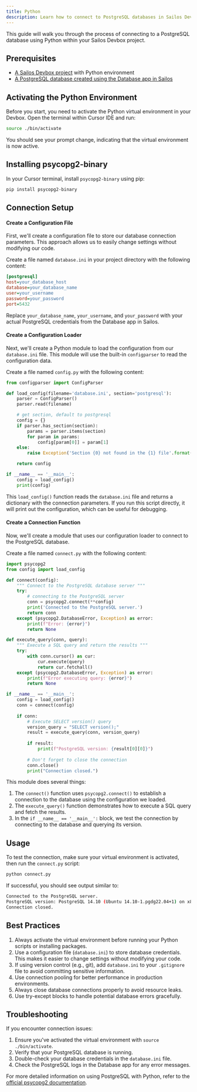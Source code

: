 ```yaml
---
title: Python
description: Learn how to connect to PostgreSQL databases in Sailos Devbox using Python
---
```


This guide will walk you through the process of connecting to a PostgreSQL database using Python within your Sailos Devbox project.

## Prerequisites

- [A Sailos Devbox project](/docs/guides/fundamentals/create-a-project) with Python environment
- [A PostgreSQL database created using the Database app in Sailos](./)

## Activating the Python Environment

Before you start, you need to activate the Python virtual environment in your Devbox. Open the terminal within Cursor IDE and run:

```bash
source ./bin/activate
```

You should see your prompt change, indicating that the virtual environment is now active.

## Installing psycopg2-binary

In your Cursor terminal, install `psycopg2-binary` using pip:

```bash
pip install psycopg2-binary
```

## Connection Setup

<div className='steps [&_h4]:step'>

#### Create a Configuration File

First, we'll create a configuration file to store our database connection parameters. This approach allows us to easily change settings without modifying our code.

Create a file named `database.ini` in your project directory with the following content:

```ini title="database.ini"
[postgresql]
host=your_database_host
database=your_database_name
user=your_username
password=your_password
port=5432
```

Replace `your_database_name`, `your_username`, and `your_password` with your actual PostgreSQL credentials from the Database app in Sailos.

#### Create a Configuration Loader

Next, we'll create a Python module to load the configuration from our `database.ini` file. This module will use the built-in `configparser` to read the configuration data.

Create a file named `config.py` with the following content:

```python title="config.py"
from configparser import ConfigParser

def load_config(filename='database.ini', section='postgresql'):
    parser = ConfigParser()
    parser.read(filename)

    # get section, default to postgresql
    config = {}
    if parser.has_section(section):
        params = parser.items(section)
        for param in params:
            config[param[0]] = param[1]
    else:
        raise Exception('Section {0} not found in the {1} file'.format(section, filename))

    return config

if __name__ == '__main__':
    config = load_config()
    print(config)
```

This `load_config()` function reads the `database.ini` file and returns a dictionary with the connection parameters. If you run this script directly, it will print out the configuration, which can be useful for debugging.

#### Create a Connection Function

Now, we'll create a module that uses our configuration loader to connect to the PostgreSQL database.

Create a file named `connect.py` with the following content:

```python title="connect.py"
import psycopg2
from config import load_config

def connect(config):
    """ Connect to the PostgreSQL database server """
    try:
        # connecting to the PostgreSQL server
        conn = psycopg2.connect(**config)
        print('Connected to the PostgreSQL server.')
        return conn
    except (psycopg2.DatabaseError, Exception) as error:
        print(f"Error: {error}")
        return None

def execute_query(conn, query):
    """ Execute a SQL query and return the results """
    try:
        with conn.cursor() as cur:
            cur.execute(query)
            return cur.fetchall()
    except (psycopg2.DatabaseError, Exception) as error:
        print(f"Error executing query: {error}")
        return None

if __name__ == '__main__':
    config = load_config()
    conn = connect(config)
    
    if conn:
        # Execute SELECT version() query
        version_query = "SELECT version();"
        result = execute_query(conn, version_query)
        
        if result:
            print(f"PostgreSQL version: {result[0][0]}")
        
        # Don't forget to close the connection
        conn.close()
        print("Connection closed.")
```

This module does several things:

1. The `connect()` function uses `psycopg2.connect()` to establish a connection to the database using the configuration we loaded.
2. The `execute_query()` function demonstrates how to execute a SQL query and fetch the results.
3. In the `if __name__ == '__main__':` block, we test the connection by connecting to the database and querying its version.

</div>

## Usage

To test the connection, make sure your virtual environment is activated, then run the `connect.py` script:

```bash
python connect.py
```

If successful, you should see output similar to:

```bash
Connected to the PostgreSQL server.
PostgreSQL version: PostgreSQL 14.10 (Ubuntu 14.10-1.pgdg22.04+1) on x86_64-pc-linux-gnu, compiled by gcc (Ubuntu 11.4.0-1ubuntu1~22.04) 11.4.0, 64-bit
Connection closed.
```

## Best Practices

1. Always activate the virtual environment before running your Python scripts or installing packages.
2. Use a configuration file (`database.ini`) to store database credentials. This makes it easier to change settings without modifying your code.
3. If using version control (e.g., git), add `database.ini` to your `.gitignore` file to avoid committing sensitive information.
4. Use connection pooling for better performance in production environments.
5. Always close database connections properly to avoid resource leaks.
6. Use try-except blocks to handle potential database errors gracefully.

## Troubleshooting

If you encounter connection issues:

1. Ensure you've activated the virtual environment with `source ./bin/activate`.
2. Verify that your PostgreSQL database is running.
3. Double-check your database credentials in the `database.ini` file.
4. Check the PostgreSQL logs in the Database app for any error messages.

For more detailed information on using PostgreSQL with Python, refer to the [official psycopg2 documentation](https://www.psycopg.org/docs/).